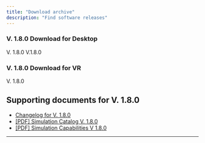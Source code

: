 ```yaml
---
title: "Download archive"
description: "Find software releases"
---
```


### V. 1.8.0 Download for Desktop

<CardGroup cols="2">
  <Card title="Windows - Desktop X-ray Simulator" icon="download" href="https://vitasim.dk" cta="Download now">
    V. 1.8.0
  </Card>
  <Card title="macOS - VR X-ray Simulator" icon="download" href="https://vitasim.dk" cta="Download now">
    V.1.8.0
  </Card>
</CardGroup>

### V. 1.8.0 Download for VR

<CardGroup cols="2">
  <Card title="Windows - VR X-ray Simulator" icon="download" href="https://vitasim.dk" cta="Download now">
    V. 1.8.0
  </Card>
</CardGroup>

## Supporting documents for V. 1.8.0

- [Changelog for V. 1.8.0](changelog#v-1-8-0)
- [[PDF] Simulation Catalog V. 1.8.0](https://github.com/anderswinter/docs/blob/34ce466d2c3bfe9ad8e7a27143afed3a0e25c226/Download/Simulation%20capabilities%202.pdf "download")
- [[PDF] Simulation Capabilities V 1.8.0](test)

---

<Accordion title="Older software releases" description="List of older software versions" icon="box-archive">
  
</Accordion>